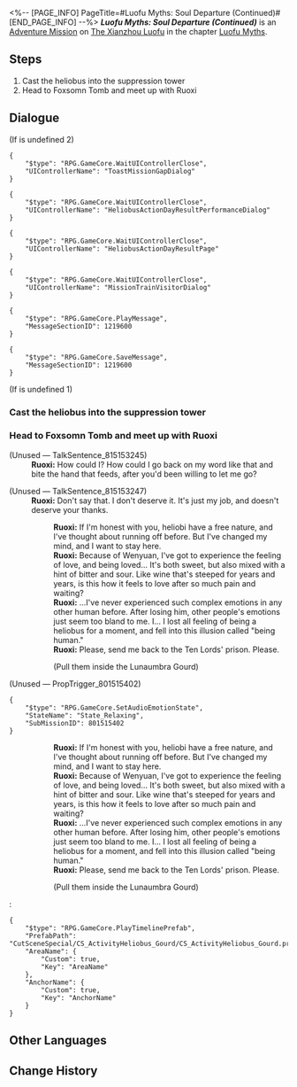 <%-- [PAGE_INFO]
PageTitle=#Luofu Myths: Soul Departure (Continued)#
[END_PAGE_INFO] --%>
{{Stub|Dialogue.}}
{{Mission Infobox
|id            = 8015154
|title         = 
|image         = <!--Mission Luofu Myths Soul Departure (Continued).png-->
|type          = Adventure
|event_name    = 
|chapter       = Luofu Myths
|requirements  = 
* [[Adventure Mission]] ''[[Luofu Myths: Soul Departure]]'' completed
* [[Trailblaze Continuance]] ''[[Foxian Dream]]'' completed
|summary       = You have released the "wife," wishing them a short yet blissful life.<br />As per her request, you have returned the heliobus to the suppression tower in the Fyxestroll Garden.
|characters    = Ruoxi; Trailblazer
|startLocation = [[The Xianzhou Luofu]] - [[Fyxestroll Garden]]
|world         = The Xianzhou Luofu
|area          = Fyxestroll Garden
|prev          = Luofu Myths: Soul Departure
|next          = 
|rewards       = Credit*5,000
}}
'''''Luofu Myths: Soul Departure (Continued)''''' is an [[Adventure Mission]] on [[The Xianzhou Luofu]] in the chapter [[Luofu Myths]].

==Steps==
# Cast the heliobus into the suppression tower
# Head to Foxsomn Tomb and meet up with Ruoxi

<!--
==Gameplay Notes==

--><!--
==Trial Character==

-->
==Dialogue==
{{Stub Dialogue}}
;(If {{F|MissionCV-8015153-undefined}} is undefined 2)
<pre>{
	"$type": "RPG.GameCore.WaitUIControllerClose",
	"UIControllerName": "ToastMissionGapDialog"
}</pre>
<pre>{
	"$type": "RPG.GameCore.WaitUIControllerClose",
	"UIControllerName": "HeliobusActionDayResultPerformanceDialog"
}</pre>
<pre>{
	"$type": "RPG.GameCore.WaitUIControllerClose",
	"UIControllerName": "HeliobusActionDayResultPage"
}</pre>
<pre>{
	"$type": "RPG.GameCore.WaitUIControllerClose",
	"UIControllerName": "MissionTrainVisitorDialog"
}</pre>
<pre>{
	"$type": "RPG.GameCore.PlayMessage",
	"MessageSectionID": 1219600
}</pre>
<pre>{
	"$type": "RPG.GameCore.SaveMessage",
	"MessageSectionID": 1219600
}</pre>
;(If {{F|MissionCV-8015153-undefined}} is undefined 1)
{{Dialogue End}}

===Cast the heliobus into the suppression tower{{subst:void|<!--801515403-->}}===
{{Mission Description|type=adventure|location=Fyxestroll Garden|update|At the request of the "wife," you accompany it to the suppression tower in Fyxestroll Garden.}}
{{Dialogue Start}}
{{Dialogue End}}

===Head to Foxsomn Tomb and meet up with Ruoxi{{subst:void|<!--801515402-->}}===
{{Mission Description|type=adventure|location=Fyxestroll Garden|update|You are not a staff of the Ten-Lords Commission, therefore you can certainly manage this incident according to the inclinations of your own heart. You let go of the "wife," hoping that they will enjoy the rest of their brief life together in happiness.<br />After some time, the "wife" finds you again, perhaps in gratitude for your benevolence.}}
{{Dialogue Start}}
;(Unused &mdash; TalkSentence_815153245)
:'''Ruoxi:''' How could I? How could I go back on my word like that and bite the hand that feeds, after you'd been willing to let me go?
::{{tx}}

;(Unused &mdash; TalkSentence_815153247)
:'''Ruoxi:''' Don't say that. I don't deserve it. It's just my job, and doesn't deserve your thanks.
::'''Ruoxi:''' If I'm honest with you, heliobi have a free nature, and I've thought about running off before. But I've changed my mind, and I want to stay here.
::'''Ruoxi:''' Because of Wenyuan, I've got to experience the feeling of love, and being loved... It's both sweet, but also mixed with a hint of bitter and sour. Like wine that's steeped for years and years, is this how it feels to love after so much pain and waiting?
::'''Ruoxi:''' ...I've never experienced such complex emotions in any other human before. After losing him, other people's emotions just seem too bland to me. I... I lost all feeling of being a heliobus for a moment, and fell into this illusion called "being human."
::'''Ruoxi:''' Please, send me back to the Ten Lords' prison. Please.
::{{DIcon|Arrow}} (Pull them inside the Lunaumbra Gourd)

;(Unused &mdash; PropTrigger_801515402)
<pre>{
	"$type": "RPG.GameCore.SetAudioEmotionState",
	"StateName": "State_Relaxing",
	"SubMissionID": 801515402
}</pre>
::'''Ruoxi:''' If I'm honest with you, heliobi have a free nature, and I've thought about running off before. But I've changed my mind, and I want to stay here.
::'''Ruoxi:''' Because of Wenyuan, I've got to experience the feeling of love, and being loved... It's both sweet, but also mixed with a hint of bitter and sour. Like wine that's steeped for years and years, is this how it feels to love after so much pain and waiting?
::'''Ruoxi:''' ...I've never experienced such complex emotions in any other human before. After losing him, other people's emotions just seem too bland to me. I... I lost all feeling of being a heliobus for a moment, and fell into this illusion called "being human."
::'''Ruoxi:''' Please, send me back to the Ten Lords' prison. Please.
::{{DIcon|Arrow}} (Pull them inside the Lunaumbra Gourd)
:<pre>{
	"$type": "RPG.GameCore.PlayTimelinePrefab",
	"PrefabPath": "CutSceneSpecial/CS_ActivityHeliobus_Gourd/CS_ActivityHeliobus_Gourd.prefab",
	"AreaName": {
		"Custom": true,
		"Key": "AreaName"
	},
	"AnchorName": {
		"Custom": true,
		"Key": "AnchorName"
	}
}</pre>
:{{tx}}
{{Dialogue End}}

==Other Languages==
{{Other Languages
|en   = Luofu Myths: Soul Departure (Continued)
|zhs  = 罗浮异闻•离魂记（续）
|zht  = 羅浮異聞•離魂記（續）
|ja   = 羅浮異聞・離魂記・続
|ko   = 나부 기문•육체를 떠난 혼의 이야기(속편)
|es   = Leyendas urbanas del Luofu: Experiencia extracorporal (continuación)
|fr   = Mythes du Luofu&nbsp;: Départ de l'âme (suite)
|ru   = Городские легенды Лофу: Внетелесный опыт (продолжение)
|th   = ตำนานพิศวงเมือง Luofu: วิญญาณที่หลุดลอย (ต่อ)
|vi   = Kỳ Bí Luofu - Ly Hồn Ký (Tiếp)
|de   = Legenden der Luofu: Außerkörperliche Erfahrung (Fortsetzung)
|id   = Legenda Urban Luofu: Pengalaman Keluar Tubuh (Lanjutan)
|pt   = Lendas do Luofu: Partida da Alma (Continuado)
}}

==Change History==
{{Change History|1.5}}
